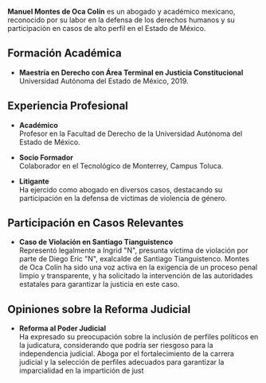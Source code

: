 **Manuel Montes de Oca Colín** es un abogado y académico mexicano, reconocido por su labor en la defensa de los derechos humanos y su participación en casos de alto perfil en el Estado de México.

## Formación Académica

- **Maestría en Derecho con Área Terminal en Justicia Constitucional**  
  Universidad Autónoma del Estado de México, 2019.

## Experiencia Profesional

- **Académico**  
  Profesor en la Facultad de Derecho de la Universidad Autónoma del Estado de México.

- **Socio Formador**  
  Colaborador en el Tecnológico de Monterrey, Campus Toluca.

- **Litigante**  
  Ha ejercido como abogado en diversos casos, destacando su participación en la defensa de víctimas de violencia de género.

## Participación en Casos Relevantes

- **Caso de Violación en Santiago Tianguistenco**  
  Representó legalmente a Ingrid "N", presunta víctima de violación por parte de Diego Eric "N", exalcalde de Santiago Tianguistenco. Montes de Oca Colín ha sido una voz activa en la exigencia de un proceso penal limpio y transparente, y ha solicitado la intervención de las autoridades estatales para garantizar la justicia en este caso.

## Opiniones sobre la Reforma Judicial

- **Reforma al Poder Judicial**  
  Ha expresado su preocupación sobre la inclusión de perfiles políticos en la judicatura, considerando que podría ser riesgoso para la independencia judicial. Aboga por el fortalecimiento de la carrera judicial y la selección de perfiles adecuados para garantizar la imparcialidad en la impartición de just&#8203;
